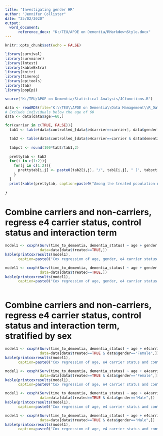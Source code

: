 ```yaml
---
title: "Investigating gender HR"
author: "Jennifer Collister"
date: "25/02/2020"
output: 
  word_document:
      reference_docx: "K:/TEU/APOE on Dementia/RMarkdownStyle.docx"
---
```


```r
knitr::opts_chunk$set(echo = FALSE)

library(survival)
library(survminer)
library(lmtest)
library(kableExtra)
library(knitr)
library(timereg)
library(epitools)
library(tab)
library(popEpi)

source("K:/TEU/APOE on Dementia/Statistical Analysis/JCfunctions.R")
```

```r
data <- readRDS(file="K:\\TEU\\APOE on Dementia\\Data Management\\R_Dataframes_TLA\\38358\\Organised\\Hypertension\\APOE\\apoe_excl.rds")
# Exclude individuals below the age of 60
data <- data[data$age>=60,]

```



```r
for(carrier in c(TRUE, FALSE)){
  tab1 <- table(data$controlled_[data$e4carrier==carrier], data$gender[data$e4carrier==carrier])

  tab2 <- table(data$controlled_[data$e4carrier==carrier & data$dementia_status==TRUE], data$gender[data$e4carrier==carrier & data$dementia_status==TRUE])
  
  tabpct <- round(100*tab2/tab1,2)
  
  prettytab <- tab2
  for(i in c(1:2)){
    for(j in c(1:2)){
      prettytab[i,j] <- paste0(tab2[i,j], "/", tab1[i,j], " (", tabpct[i,j], "%)")
    }
  }
  print(kable(prettytab, caption=paste0("Among the treated population with e4 carrier = ", carrier, " the number of dementia cases out of total individuals in each category is:")))
  
}


```

# Combine carriers and non-carriers, regress e4 carrier status, control status and interaction term

```r

model1 <- coxph(Surv(time_to_dementia, dementia_status) ~ age + gender + e4carrier + controlled_, 
                data=data[data$treated==TRUE,])
kable(printcoxresults(model1), 
      caption=paste0("Cox regression of age, gender, e4 carrier status and control status among participants who are taking BP medication, n=", model1$n))

model1 <- coxph(Surv(time_to_dementia, dementia_status) ~ age + gender + e4carrier * controlled_, 
                data=data[data$treated==TRUE,])
kable(printcoxresults(model1), 
      caption=paste0("Cox regression of age, gender, e4 carrier status and control status among participants who are taking BP medication, with interaction term, n=", model1$n))



```


# Combine carriers and non-carriers, regress e4 carrier status, control status and interaction term, stratified by sex

```r

model1 <- coxph(Surv(time_to_dementia, dementia_status) ~ age + e4carrier + controlled_, 
                data=data[data$treated==TRUE & data$gender=="Female",])
kable(printcoxresults(model1), 
      caption=paste0("Cox regression of age, e4 carrier status and control status among females who are taking BP medication, n=", model1$n))

model1 <- coxph(Surv(time_to_dementia, dementia_status) ~ age + e4carrier * controlled_, 
                data=data[data$treated==TRUE & data$gender=="Female",])
kable(printcoxresults(model1), 
      caption=paste0("Cox regression of age, e4 carrier status and control status among females who are taking BP medication, with interaction term, n=", model1$n))

model1 <- coxph(Surv(time_to_dementia, dementia_status) ~ age + e4carrier + controlled_, 
                data=data[data$treated==TRUE & data$gender=="Male",])
kable(printcoxresults(model1), 
      caption=paste0("Cox regression of age, e4 carrier status and control status among males who are taking BP medication, n=", model1$n))

model1 <- coxph(Surv(time_to_dementia, dementia_status) ~ age + e4carrier * controlled_, 
                data=data[data$treated==TRUE & data$gender=="Male",])
kable(printcoxresults(model1), 
      caption=paste0("Cox regression of age, e4 carrier status and control status among males who are taking BP medication, with interaction term, n=", model1$n))


```



